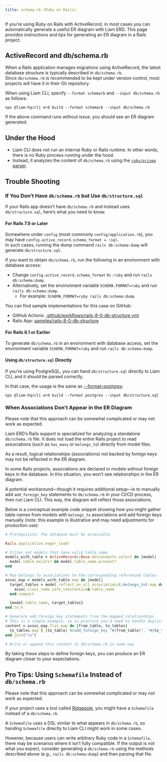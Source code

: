 ```yaml
---
title: schema.rb (Ruby on Rails)
---
```



If you’re using Ruby on Rails with ActiveRecord, in most cases you can automatically generate a useful ER diagram with Liam ERD. This page provides instructions and tips for generating an ER diagram in a Rails project.

## ActiveRecord and db/schema.rb

When a Rails application manages migrations using ActiveRecord, the latest database structure is typically described in `db/schema.rb`.  
Since `db/schema.rb` is recommended to be kept under version control, most projects will have it in their Git repository.

When using Liam CLI, specify `--format schemarb` and `--input db/schema.rb` as follows:

```package-install
npx @liam-hq/cli erd build --format schemarb --input db/schema.rb
```

If the above command runs without issue, you should see an ER diagram generated.

## Under the Hood

- Liam CLI does not run an internal Ruby or Rails runtime. In other words, there is no Ruby process running under the hood.
- Instead, it analyzes the content of `db/schema.rb` using the [`ruby/prisma` parser](https://github.com/ruby/prism).

## Trouble Shooting

### If You Don’t Have `db/schema.rb` but Use `db/structure.sql`

If your Rails app doesn’t have `db/schema.rb` and instead uses `db/structure.sql`, here’s what you need to know.

#### For Rails 7.0 or Later

Somewhere under `config` (most commonly `config/application.rb`), you may have `config.active_record.schema_format = :sql`.  
In such cases, running the dump command `rails db:schema:dump` will generate `db/structure.sql`.

If you want to obtain `db/schema.rb`, run the following in an environment with database access:

- Change `config.active_record.schema_format` to `:ruby` and run `rails db:schema:dump`.
- Alternatively, set the environment variable `SCHEMA_FORMAT=ruby` and run `rails db:schema:dump`.
  - For example: `SCHEMA_FORMAT=ruby rails db:schema:dump`

You can find sample implementations for this case on GitHub:

- GitHub Actions: [.github/workflows/rails-8-0-db-structure.yml](https://github.com/liam-hq/liam-erd-samples/blob/main/.github/workflows/rails-8-0-db-structure.yml)
- Rails App: [samples/rails-8-0-db-structure](https://github.com/liam-hq/liam-erd-samples/tree/main/samples/rails-8-0-db-structure)

#### For Rails 6.1 or Earlier

To generate `db/schema.rb` in an environment with database access, set the environment variable `SCHEMA_FORMAT=ruby` and run `rails db:schema:dump`.

#### Using `db/structure.sql` Directly

If you’re using PostgreSQL, you can hand `db/structure.sql` directly to Liam CLI, and it should be parsed correctly.

In that case, the usage is the same as [--format=postgres](/docs/parser/supported-formats/postgresql):


```package-install
npx @liam-hq/cli erd build --format postgres --input db/structure.sql
```

### When Associations Don’t Appear in the ER Diagram

<Callout title="warn" type="warn">Please note that this approach can be somewhat complicated or may not work as expected.</Callout>

Liam ERD’s Rails support is specialized for analyzing a standalone `db/schema.rb` file. It does not load the entire Rails project to read associations (such as `has_many` or `belongs_to`) directly from model files.

As a result, logical relationships (associations) not backed by foreign keys may not be reflected in the ER diagram.

In some Rails projects, associations are declared in models without foreign keys in the database. In this situation, you won’t see relationships in the ER diagram.

A potential workaround—though it requires additional setup—is to manually add `add_foreign_key` statements to `db/schema.rb` in your CI/CD process, then run Liam CLI. This way, the diagram will reflect those associations.

Below is a conceptual example code snippet showing how you might gather table names from models with `belongs_to` associations and add foreign keys manually (note: this example is illustrative and may need adjustments for production use):

```ruby
# Prerequisite: The database must be accessible.

Rails.application.eager_load!

# Filter out models that have valid table_name
models_with_table = ActiveRecord::Base.descendants.select do |model|
  model.table_exists? && model.table_name.present?
end

# Map belongs_to associations to the corresponding referenced tables
assoc_map = models_with_table.map do |model|
  target_tables = model.reflect_on_all_associations(:belongs_to).map do |assoc|
    assoc.class_name.safe_constantize&.table_name
  end.compact

  [model.table_name, target_tables]
end.to_h

# Generate add_foreign_key statements from the mapped relationships
# This is a simple example, so in practice you’d need to handle duplicates carefully
content = assoc_map.flat_map do |from_table, to_tables|
  to_tables.map { |to_table| %(add_foreign_key "#{from_table}", "#{to_table}") }
end.join("\n")

# Write or append this content to db/schema.rb in some way
```

By taking these steps to define foreign keys, you can produce an ER diagram closer to your expectations.

## Pro Tips: Using `Schemafile` Instead of `db/schema.rb`

<Callout title="warn" type="warn">Please note that this approach can be somewhat complicated or may not work as expected.</Callout>

If your project uses a tool called [Ridgepole](https://github.com/ridgepole/ridgepole), you might have a `Schemafile` instead of a `db/schema.rb`.

A `Schemafile` uses a DSL similar to what appears in `db/schema.rb`, so handing `Schemafile` directly to Liam CLI might work in some cases.

However, because users can write arbitrary Ruby code in a `Schemafile`, there may be scenarios where it isn’t fully compatible. If the output is not what you expect, consider generating a `db/schema.rb` using the methods described above (e.g., `rails db:schema:dump`) and then parsing that file.
